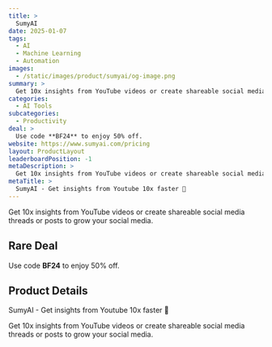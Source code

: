 ```yaml
---
title: >
  SumyAI
date: 2025-01-07
tags:
  - AI
  - Machine Learning
  - Automation
images:
  - /static/images/product/sumyai/og-image.png
summary: >
  Get 10x insights from YouTube videos or create shareable social media threads or posts to grow your social media.
categories:
  - AI Tools
subcategories:
  - Productivity
deal: >
  Use code **BF24** to enjoy 50% off.
website: https://www.sumyai.com/pricing
layout: ProductLayout
leaderboardPosition: -1
metaDescription: >
  Get 10x insights from YouTube videos or create shareable social media threads or posts to grow your social media.
metaTitle: >
  SumyAI - Get insights from Youtube 10x faster 🚀
---
```

Get 10x insights from YouTube videos or create shareable social media threads or posts to grow your social media.

## Rare Deal

Use code **BF24** to enjoy 50% off.

## Product Details

SumyAI - Get insights from Youtube 10x faster 🚀

Get 10x insights from YouTube videos or create shareable social media threads or posts to grow your social media.
